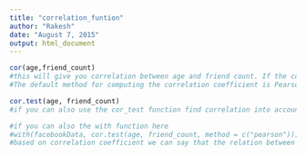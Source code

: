 ```yaml
---
title: "correlation_funtion"
author: "Rakesh"
date: "August 7, 2015"
output: html_document
---
```

```r
cor(age,friend_count)
#this will give you correlation between age and friend count. If the coefficient is negative then we can #easily see that that friend count will take more time
#The default method for computing the correlation coefficient is Pearson, and this is true for most statistical software. You do not need to pass the method parameter when calculating the Pearson Product Moment Correlation. 
```

```r
cor.test(age, friend_count)
#if you can also use the cor_test function find correlation into account
```


```r
#if you can also the with function here 
#with(facebookData, cor.test(age, friend_count, method = c("pearson")))
#based on correlation coefficient we can say that the relation between them is not linear.
```














